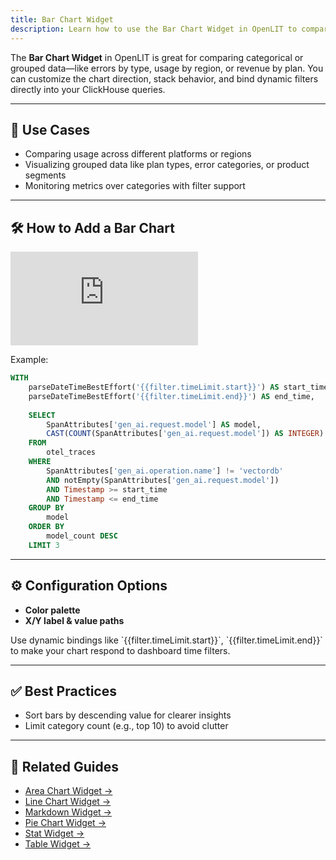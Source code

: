 ```yaml
---
title: Bar Chart Widget
description: Learn how to use the Bar Chart Widget in OpenLIT to compare grouped data using ClickHouse queries and dynamic filters.
---
```


The **Bar Chart Widget** in OpenLIT is great for comparing categorical or grouped data—like errors by type, usage by region, or revenue by plan. You can customize the chart direction, stack behavior, and bind dynamic filters directly into your ClickHouse queries.

---

## 📌 Use Cases

- Comparing usage across different platforms or regions  
- Visualizing grouped data like plan types, error categories, or product segments  
- Monitoring metrics over categories with filter support  

---

## 🛠️ How to Add a Bar Chart

<iframe className="w-full aspect-video" src="https://www.youtube.com/embed/7Y94KEZI2hM?list=PLgErWFh-dyiGp9yUDnnx67wHEeNqzzMXZ" title="How to Use the Bar Chart Widget in OpenLIT – Visualize Trends Over Time" frameborder="0" allow="accelerometer; autoplay; clipboard-write; encrypted-media; gyroscope; picture-in-picture; web-share" referrerpolicy="strict-origin-when-cross-origin" allowfullscreen></iframe>

Example:

```sql
WITH
	parseDateTimeBestEffort('{{filter.timeLimit.start}}') AS start_time,
	parseDateTimeBestEffort('{{filter.timeLimit.end}}') AS end_time,
	
	SELECT
		SpanAttributes['gen_ai.request.model'] AS model,
		CAST(COUNT(SpanAttributes['gen_ai.request.model']) AS INTEGER) AS model_count
	FROM
		otel_traces
	WHERE 
		SpanAttributes['gen_ai.operation.name'] != 'vectordb'
		AND notEmpty(SpanAttributes['gen_ai.request.model'])
		AND Timestamp >= start_time
		AND Timestamp <= end_time
	GROUP BY
		model
	ORDER BY
		model_count DESC
	LIMIT 3
````

---

## ⚙️ Configuration Options

* **Color palette**
* **X/Y label & value paths**

<Tip>
Use dynamic bindings like `{{filter.timeLimit.start}}`, `{{filter.timeLimit.end}}` to make your chart respond to dashboard time filters.
</Tip>

---

## ✅ Best Practices

* Sort bars by descending value for clearer insights
* Limit category count (e.g., top 10) to avoid clutter

---

## 🔗 Related Guides

* [Area Chart Widget →](/latest/features/dashboards/widgets/area-chart-widget)
* [Line Chart Widget →](/latest/features/dashboards/widgets/line-chart-widget)
* [Markdown Widget →](/latest/features/dashboards/widgets/markdown-widget)
* [Pie Chart Widget →](/latest/features/dashboards/widgets/pie-chart-widget)
* [Stat Widget →](/latest/features/dashboards/widgets/stat-widget)
* [Table Widget →](/latest/features/dashboards/widgets/table-widget)

